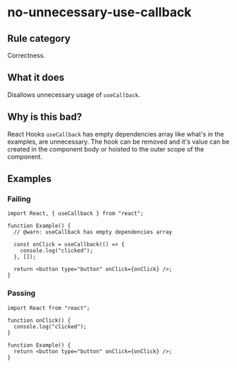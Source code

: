 # no-unnecessary-use-callback

## Rule category

Correctness.

## What it does

Disallows unnecessary usage of `useCallback`.

## Why is this bad?

React Hooks `useCallback` has empty dependencies array like what's in the examples, are unnecessary. The hook can be removed and it's value can be created in the component body or hoisted to the outer scope of the component.

## Examples

### Failing

```tsx
import React, { useCallback } from "react";

function Example() {
  // @warn: useCallback has empty dependencies array

  const onClick = useCallback(() => {
    console.log("clicked");
  }, []);

  return <button type="button" onClick={onClick} />;
}
```

### Passing

```tsx
import React from "react";

function onClick() {
  console.log("clicked");
}

function Example() {
  return <button type="button" onClick={onClick} />;
}
```
